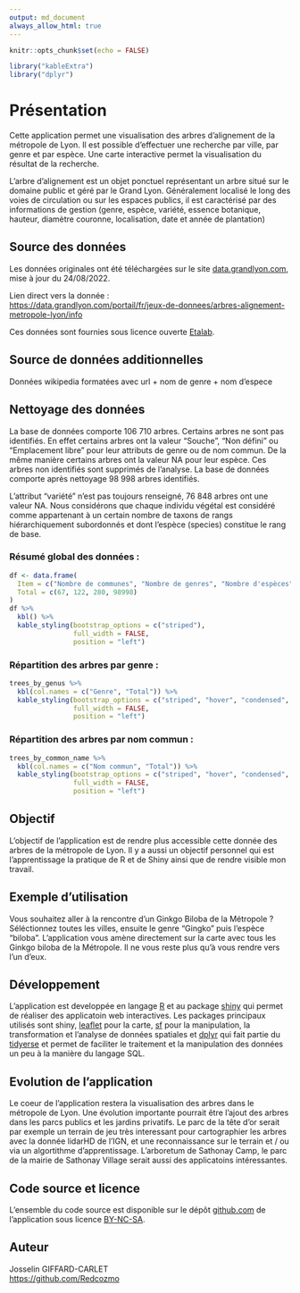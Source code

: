 ```yaml
---
output: md_document
always_allow_html: true
---
```


<style type="text/css">
#shiny-tab-explanation {
  max-width: 90ch;
  margin-left: auto;
  margin-right: auto;
  font-size: 1.2em;
}
</style>


```r
knitr::opts_chunk$set(echo = FALSE)
```

```r
library("kableExtra")
library("dplyr")
```


# Présentation

Cette application permet une visualisation des arbres d'alignement de la métropole de Lyon. Il est possible d'effectuer une recherche par ville, par genre et par espèce. Une carte interactive permet la visualisation du résultat de la recherche.

L'arbre d'alignement est un objet ponctuel représentant un arbre situé sur le domaine public et géré par le Grand Lyon. Généralement localisé le long des voies de circulation ou sur les espaces publics, il est caractérisé par des informations de gestion (genre, espèce, variété, essence botanique, hauteur, diamètre couronne, localisation, date et année de plantation)<br>

## Source des données

Les données originales ont été téléchargées sur le site [data.grandlyon.com](https://data.grandlyon.com), mise à jour du 24/08/2022.

Lien direct vers la donnée :<br>
[https://data.grandlyon.com/portail/fr/jeux-de-donnees/arbres-alignement-metropole-lyon/info](https://data.grandlyon.com/portail/fr/jeux-de-donnees/arbres-alignement-metropole-lyon/info)

Ces données sont fournies sous licence ouverte [Etalab](https://data.grandlyon.com/portail/fr/assets/licences/ETALAB-Licence-Ouverte-v2.0.pdf).

## Source de données additionnelles

Données wikipedia formatées avec url + nom de genre + nom d'espece

## Nettoyage des données

La base de données comporte 106 710 arbres. Certains arbres ne sont pas identifiés.
En effet certains arbres ont la valeur "Souche", "Non défini" ou "Emplacement libre" pour leur attributs de genre ou de nom commun. De la même manière certains arbres ont la valeur NA pour leur espèce.
Ces arbres non identifiés sont supprimés de l'analyse.
La base de données comporte après nettoyage 98 998 arbres identifiés.

L'attribut "variété" n'est pas toujours renseigné, 76 848 arbres ont une valeur NA.
Nous considérons que chaque individu végétal est considéré comme appartenant à un certain nombre de taxons de
rangs hiérarchiquement subordonnés et dont l'espèce (species) constitue le rang de base.

### Résumé global des données :

```r
df <- data.frame(
  Item = c("Nombre de communes", "Nombre de genres", "Nombre d'espèces", "Nombre d'arbres"),
  Total = c(67, 122, 280, 98998)
)
df %>%
  kbl() %>%
  kable_styling(bootstrap_options = c("striped"),
                full_width = FALSE,
                position = "left")
```


### Répartition des arbres par genre :

```r
trees_by_genus %>%
  kbl(col.names = c("Genre", "Total")) %>%
  kable_styling(bootstrap_options = c("striped", "hover", "condensed", "responsive"),
                full_width = FALSE,
                position = "left")
```


### Répartition des arbres par nom commun :

```r
trees_by_common_name %>%
  kbl(col.names = c("Nom commun", "Total")) %>%
  kable_styling(bootstrap_options = c("striped", "hover", "condensed", "responsive"),
                full_width = FALSE,
                position = "left")
```

## Objectif

L'objectif de l'application est de rendre plus accessible cette donnée des arbres de la métropole de Lyon. Il y a aussi un objectif personnel qui est l'apprentissage la pratique de R et de Shiny ainsi que de rendre visible mon travail.

## Exemple d'utilisation

Vous souhaitez aller à la rencontre d'un Ginkgo Biloba de la Métropole ? Séléctionnez toutes les villes, ensuite le genre "Gingko" puis l'espèce "biloba". L'application vous amène directement sur la carte avec tous les Ginkgo biloba de la Métropole. Il ne vous reste plus qu'à vous rendre vers l'un d'eux.

## Développement

L'application est developpée en langage [R](https://fr.wikipedia.org/wiki/R_(langage)) et au package [shiny](https://shiny.posit.co/r/getstarted/shiny-basics/lesson1/index.html) qui permet de réaliser des applicatoin web interactives.
Les packages principaux utilisés sont shiny, [leaflet]() pour la carte, [sf](https://r-spatial.github.io/sf/) pour la manipulation, la transformation et l'analyse de données spatiales et [dplyr](https://dplyr.tidyverse.org/) qui fait partie du [tidyerse](https://www.tidyverse.org/) et permet de faciliter le traitement et la manipulation des données un peu à la manière du langage SQL.

## Evolution de l'application

Le coeur de l'application restera la visualisation des arbres dans le métropole de Lyon.
Une évolution importante pourrait être l'ajout des arbres dans les parcs publics et les jardins privatifs.
Le parc de la tête d'or serait par exemple un terrain de jeu très interessant pour cartographier les arbres avec la donnée lidarHD de l'IGN, et une reconnaissance sur le terrain et / ou via un algortithme d'apprentissage.
L'arboretum de Sathonay Camp, le parc de la mairie de Sathonay Village serait aussi des applicatoins intéressantes.

## Code source et licence

L'ensemble du code source est disponible sur le dépôt [github.com](https://github.com/) de l'application sous licence [BY-NC-SA](https://creativecommons.org/licenses/by-nc-sa/4.0/).

## Auteur

Josselin GIFFARD-CARLET<br>
[https://github.com/Redcozmo](https://github.com/Redcozmo)
